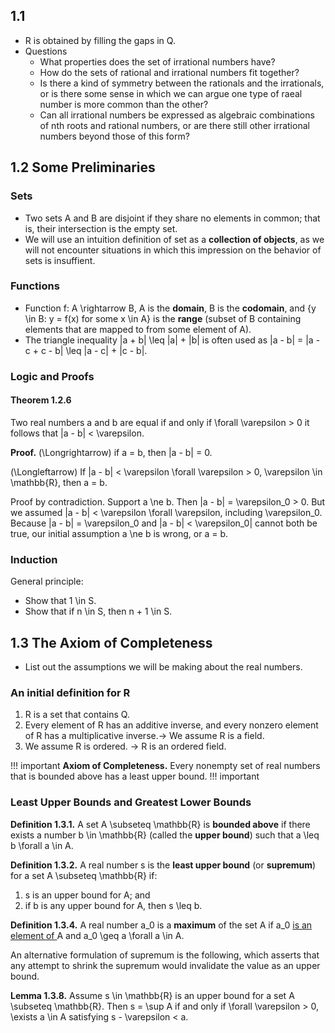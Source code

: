 
## 1.1 

* R is obtained by filling the gaps in Q.
* Questions
  * What properties does the set of irrational numbers have?
  * How do the sets of rational and irrational numbers fit together?
  * Is there a kind of symmetry between the rationals and the irrationals, or is there some sense in which we can argue one type of raeal number is more common than the other?
  * Can all irrational numbers be expressed as algebraic combinations of nth roots and rational numbers, or are there still other irrational numbers beyond those of this form?

## 1.2 Some Preliminaries
### Sets
* Two sets A and B are disjoint if they share no elements in common; that is, their intersection is the empty set.
* We will use an intuition definition of set as a **collection of objects**, as we will not encounter situations in which this impression on the behavior of sets is insuffient.

### Functions
* Function f: A \rightarrow B, A is the **domain**, B is the **codomain**, and {y \in B: y = f(x) for some x \in A} is the **range** (subset of B containing elements that are mapped to from some element of A).
* The triangle inequality |a + b| \leq |a| + |b| is often used as |a - b| = |a - c + c - b| \leq |a - c| + |c - b|.

### Logic and Proofs

#### Theorem 1.2.6
Two real numbers a and b are equal if and only if \forall \varepsilon > 0 it follows that |a - b| < \varepsilon.

**Proof.**
(\Longrightarrow)
if a = b, then |a - b| = 0.

(\Longleftarrow)
If |a - b| < \varepsilon \forall \varepsilon > 0, \varepsilon \in \mathbb{R}, then a = b.

Proof by contradiction. Support a \ne b. Then |a - b| = \varepsilon_0 > 0. But we assumed |a - b| < \varepsilon \forall \varepsilon, including \varepsilon_0. Because |a - b| = \varepsilon_0 and |a - b| < \varepsilon_0| cannot both be true, our initial assumption a \ne b is wrong, or a = b.

### Induction

General principle:
* Show that 1 \in S.
* Show that if n \in S, then n + 1 \in S.

## 1.3 The Axiom of Completeness

* List out the assumptions we will be making about the real numbers.

### An initial definition for R

1. R is a set that contains Q.
2. Every element of R has an additive inverse, and every nonzero element of R has a multiplicative inverse.-> We assume R is a field.
3. We assume R is ordered. -> R is an ordered field.

!!! important
**Axiom of Completeness.** Every nonempty set of real numbers that is bounded above has a least upper bound.
!!! important


### Least Upper Bounds and Greatest Lower Bounds
**Definition 1.3.1.** A set A \subseteq \mathbb{R} is **bounded above** if there exists a number b \in \mathbb{R} (called the **upper bound**) such that a \leq b \forall a \in A.

**Definition 1.3.2.** A real number s is the **least upper bound** (or **supremum**) for a set A \subseteq \mathbb{R} if:

1. s is an upper bound for A; and
2. if b is any upper bound for A, then s \leq b.

**Definition 1.3.4.** A real number a_0 is a **maximum** of the set A if a_0 <u>is an element of </u> A and a_0 \geq a \forall a \in A.

An alternative formulation of supremum is the following, which asserts that any attempt to shrink the supremum would invalidate the value as an upper bound.

**Lemma 1.3.8.** Assume s \in \mathbb{R} is an upper bound for a set A \subseteq \mathbb{R}. Then s = \sup A if and only if \forall \varepsilon > 0, \exists a \in A satisfying s - \varepsilon < a.